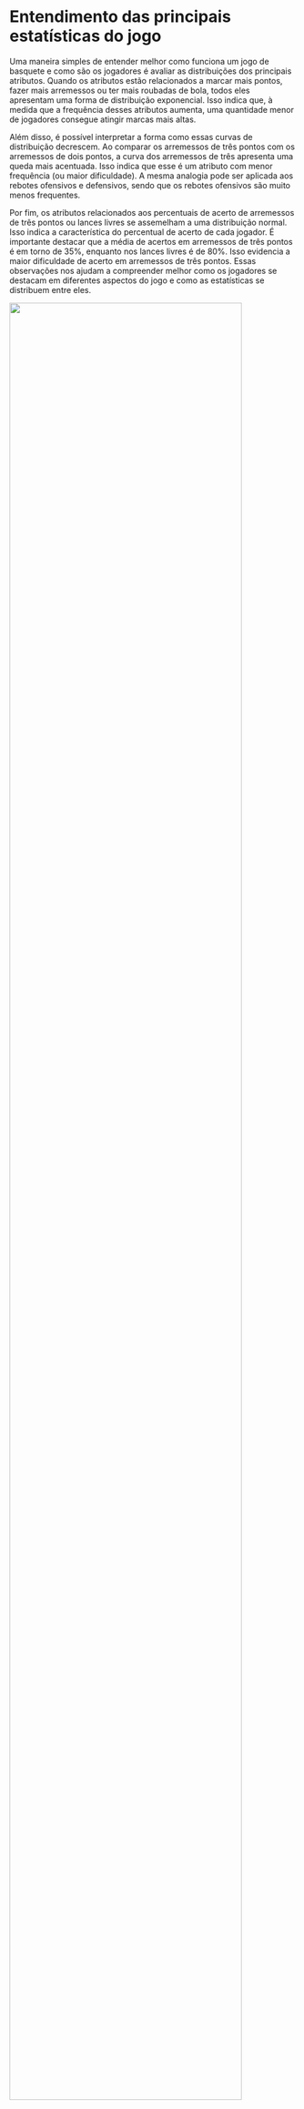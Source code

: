 # Entendimento das principais estatísticas do jogo

Uma maneira simples de entender melhor como funciona um jogo de basquete e como são os jogadores é avaliar as distribuições dos principais atributos. Quando os atributos estão relacionados a marcar mais pontos, fazer mais arremessos ou ter mais roubadas de bola, todos eles apresentam uma forma de distribuição exponencial. Isso indica que, à medida que a frequência desses atributos aumenta, uma quantidade menor de jogadores consegue atingir marcas mais altas.

Além disso, é possível interpretar a forma como essas curvas de distribuição decrescem. Ao comparar os arremessos de três pontos com os arremessos de dois pontos, a curva dos arremessos de três apresenta uma queda mais acentuada. Isso indica que esse é um atributo com menor frequência (ou maior dificuldade). A mesma analogia pode ser aplicada aos rebotes ofensivos e defensivos, sendo que os rebotes ofensivos são muito menos frequentes.

Por fim, os atributos relacionados aos percentuais de acerto de arremessos de três pontos ou lances livres se assemelham a uma distribuição normal. Isso indica a característica do percentual de acerto de cada jogador. É importante destacar que a média de acertos em arremessos de três pontos é em torno de 35%, enquanto nos lances livres é de 80%. Isso evidencia a maior dificuldade de acerto em arremessos de três pontos. Essas observações nos ajudam a compreender melhor como os jogadores se destacam em diferentes aspectos do jogo e como as estatísticas se distribuem entre eles.

![](imagens/15.png){width="90%"}

**Principais pontuadores de todos os tempos**

![](imagens/16.png){width="90%"}

**Principais "garçons" de todos os tempos**

![](imagens/17.png){width="90%"}

**Principais bloqueadores de todos os tempos**

![](imagens/18.png){width="90%"}

**Principais pontuadores dos três de todos os tempos**

![](imagens/19.png){width="90%"}
